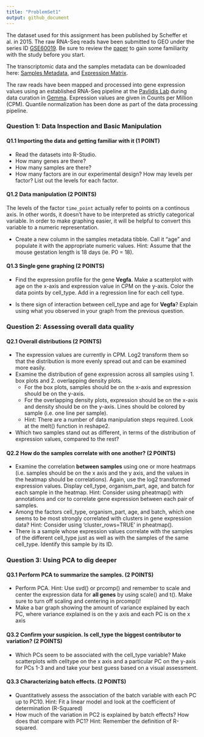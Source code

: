 ```yaml
---
title: "ProblemSet1"
output: github_document
---
```


The dataset used for this assignment has been published by Scheffer et al. in 2015. The raw RNA-Seq reads have been submitted to GEO under the series ID [GSE60019](https://www.ncbi.nlm.nih.gov/geo/query/acc.cgi?acc=GSE60019). Be sure to review the [paper](https://www.ncbi.nlm.nih.gov/pubmed/25904789) to gain some familiarity with the study before you start.

The transcriptomic data and the samples metadata can be downloaded here: [Samples Metadata](data/gse60019_expression_matrix.RDS), and [Expression Matrix](data/gse60019_experiment_design.RDS).

The raw reads have been mapped and processed into gene expression values using an established RNA-Seq pipeline at the [Pavlidis Lab](http://pavlab.msl.ubc.ca/) during data curation in [Gemma](https://gemma.msl.ubc.ca/expressionExperiment/showExpressionExperiment.html?id=9818). Expression values are given in Counts per Million (CPM). Quantile normalization has been done as part of the data processing pipeline.

### Question 1: Data Inspection and Basic Manipulation

#### Q1.1 Importing the data and getting familiar with it (1 POINT)

-   Read the datasets into R-Studio.
-   How many genes are there?
-   How many samples are there?
-   How many factors are in our experimental design? How may levels per factor? List out the levels for each factor.

#### Q1.2 Data manipulation (2 POINTS)

The levels of the factor `time_point` actually refer to points on a continous axis. In other words, it doesn't have to be interpreted as strictly categorical variable. In order to make graphing easier, it will be helpful to convert this variable to a numeric representation.

-   Create a new column in the samples metadata tibble. Call it "age" and populate it with the appropriate numeric values. Hint: Assume that the mouse gestation length is 18 days (ie. P0 = 18).

#### Q1.3 Single gene graphing (2 POINTS)

-   Find the expression profile for the gene **Vegfa**. Make a scatterplot with age on the x-axis and expression value in CPM on the y-axis. Color the data points by cell\_type. Add in a regression line for each cell type.

-   Is there sign of interaction between cell\_type and age for **Vegfa**? Explain using what you observed in your graph from the previous question.

### Question 2: Assessing overall data quality

#### Q2.1 Overall distributions (2 POINTS)

-   The expression values are currently in CPM. Log2 transform them so that the distribution is more evenly spread out and can be examined more easily.
-   Examine the distribution of gene expression across all samples using 1. box plots and 2. overlapping density plots.
    -   For the box plots, samples should be on the x-axis and expression should be on the y-axis.
    -   For the overlapping density plots, expression should be on the x-axis and density should be on the y-axis. Lines should be colored by sample (i.e. one line per sample).
    -   Hint: There are a number of data manipulation steps required. Look at the melt() function in reshape2.
-   Which two samples stand out as different, in terms of the distribution of expression values, compared to the rest?

#### Q2.2 How do the samples correlate with one another? (2 POINTS)

-   Examine the correlation **between samples** using one or more heatmaps (i.e. samples should be on the x axis and the y axis, and the values in the heatmap should be correlations). Again, use the log2 transformed expression values. Display cell\_type, organism\_part, age, and batch for each sample in the heatmap. Hint: Consider using pheatmap() with annotations and cor to correlate gene expression between each pair of samples.
-   Among the factors cell\_type, organism\_part, age, and batch, which one seems to be most strongly correlated with clusters in gene expression data? Hint: Consider using 'cluster\_rows=TRUE' in pheatmap().
-   There is a sample whose expression values correlate with the samples of the different cell\_type just as well as with the samples of the same cell\_type. Identify this sample by its ID.

### Question 3: Using PCA to dig deeper

#### Q3.1 Perform PCA to summarize the samples. (2 POINTS)

-   Perform PCA. Hint: Use svd() or prcomp() and remember to scale and center the expression data for **all genes** by using scale() and t(). Make sure to turn off scaling and centering in prcomp()!
-   Make a bar graph showing the amount of variance explained by each PC, where variance explained is on the y axis and each PC is on the x axis

#### Q3.2 Confirm your suspicion. Is cell\_type the biggest contributor to variation? (2 POINTS)

-   Which PCs seem to be associated with the cell\_type variable? Make scatterplots with celltype on the x axis and a particular PC on the y-axis for PCs 1-3 and and take your best guess based on a visual assessment.

#### Q3.3 Characterizing batch effects. (2 POINTS)

-   Quantitatively assess the association of the batch variable with each PC up to PC10. Hint: Fit a linear model and look at the coefficient of determination (R-Squared)
-   How much of the variation in PC2 is explained by batch effects? How does that compare with PC1? Hint: Remember the definition of R-squared.